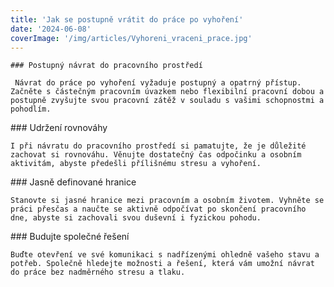 ```yaml
---
title: 'Jak se postupně vrátit do práce po vyhoření'
date: '2024-06-08'
coverImage: '/img/articles/Vyhoreni_vraceni_prace.jpg'
---
```


<div class="main__post--content">
  <div>
   
    ### Postupný návrat do pracovního prostředí

     Návrat do práce po vyhoření vyžaduje postupný a opatrný přístup. Začněte s částečným pracovním úvazkem nebo flexibilní pracovní dobou a postupně zvyšujte svou pracovní zátěž v souladu s vašimi schopnostmi a pohodlím.

  </div>
  <div>
    ### Udržení rovnováhy

    I při návratu do pracovního prostředí si pamatujte, že je důležité zachovat si rovnováhu. Věnujte dostatečný čas odpočinku a osobním aktivitám, abyste předešli přílišnému stresu a vyhoření.

  </div>
  <div>
    ### Jasně definované hranice

    Stanovte si jasné hranice mezi pracovním a osobním životem. Vyhněte se práci přesčas a naučte se aktivně odpočívat po skončení pracovního dne, abyste si zachovali svou duševní i fyzickou pohodu.

  </div>
  <div>
    ### Budujte společné řešení

    Buďte otevření ve své komunikaci s nadřízenými ohledně vašeho stavu a potřeb. Společně hledejte možnosti a řešení, která vám umožní návrat do práce bez nadměrného stresu a tlaku.

  </div>

</div>
